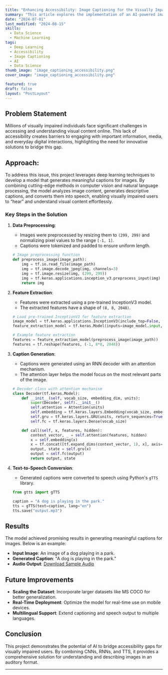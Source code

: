 ```yaml
---
title: "Enhancing Accessibility: Image Captioning for the Visually Impaired"
summary: "This article explores the implementation of an AI-powered image captioning model designed to assist visually impaired users by converting image descriptions into speech."
date: "2024-07-01"
last_modified: "2024-08-15"
skills:
  - Data Science
  - Machine Learning
tags:
  - Deep Learning
  - Accessibility
  - Image Captioning
  - AI
  - Data Science
thumb_image: "image_captioning_accessibility.png"
cover_image: "image_captioning_accessibility.png"

featured: true
draft: false
layout: "PostLayout"
---
```


## Problem Statement

Millions of visually impaired individuals face significant challenges in accessing and understanding visual content online. This lack of accessibility creates barriers to engaging with important information, media, and everyday digital interactions, highlighting the need for innovative solutions to bridge this gap.

## Approach:

To address this issue, this project leverages deep learning techniques to develop a model that generates meaningful captions for images. By combining cutting-edge methods in computer vision and natural language processing, the model analyzes image content, generates descriptive captions, and converts them into speech, enabling visually impaired users to “hear” and understand visual content effortlessly.

### **Key Steps in the Solution**

1. **Data Preprocessing**:
   - Images were preprocessed by resizing them to `(299, 299)` and normalizing pixel values to the range `[-1, 1]`.
   - Captions were tokenized and padded to ensure uniform length.

   ```python
   # Image preprocessing function
   def preprocess_image(image_path):
       img = tf.io.read_file(image_path)
       img = tf.image.decode_jpeg(img, channels=3)
       img = tf.image.resize(img, (299, 299))
       img = tf.keras.applications.inception_v3.preprocess_input(img)
       return img
   ```

2. **Feature Extraction**:
   - Features were extracted using a pre-trained InceptionV3 model.
   - The extracted features have a shape of `(8, 8, 2048)`.

   ```python
   # Load pre-trained InceptionV3 for feature extraction
   image_model = tf.keras.applications.InceptionV3(include_top=False, weights="imagenet")
   feature_extraction_model = tf.keras.Model(inputs=image_model.input, outputs=image_model.output)

   # Example feature extraction
   features = feature_extraction_model(preprocess_image(image_path))
   features = tf.reshape(features, (-1, 8*8, 2048))
   ```

3. **Caption Generation**:
   - Captions were generated using an RNN decoder with an attention mechanism.
   - The attention layer helps the model focus on the most relevant parts of the image.

   ```python
   # Decoder class with attention mechanism
   class Decoder(tf.keras.Model):
       def __init__(self, vocab_size, embedding_dim, units):
           super(Decoder, self).__init__()
           self.attention = Attention(units)
           self.embedding = tf.keras.layers.Embedding(vocab_size, embedding_dim)
           self.gru = tf.keras.layers.GRU(units, return_sequences=True, return_state=True)
           self.fc = tf.keras.layers.Dense(vocab_size)

       def call(self, x, features, hidden):
           context_vector, _ = self.attention(features, hidden)
           x = self.embedding(x)
           x = tf.concat([tf.expand_dims(context_vector, 1), x], axis=-1)
           output, state = self.gru(x)
           output = self.fc(output)
           return output, state
   ```

4. **Text-to-Speech Conversion**:
   - Generated captions were converted to speech using Python's `gTTS` library.
   
   ```python
   from gtts import gTTS

   caption = "A dog is playing in the park."
   tts = gTTS(text=caption, lang="en")
   tts.save("output.mp3")
   ```

## Results

The model achieved promising results in generating meaningful captions for images. Below is an example:

- **Input Image**: An image of a dog playing in a park.
- **Generated Caption**: "A dog is playing in the park."
- **Audio Output**: [Download Sample Audio](output.mp3)

## Future Improvements

- **Scaling the Dataset**: Incorporate larger datasets like MS COCO for better generalization.
- **Real-Time Deployment**: Optimize the model for real-time use on mobile devices.
- **Multilingual Support**: Extend captioning and speech output to multiple languages.

## Conclusion

This project demonstrates the potential of AI to bridge accessibility gaps for visually impaired users. By combining CNNs, RNNs, and TTS, it provides a comprehensive solution for understanding and describing images in an auditory format.

---

